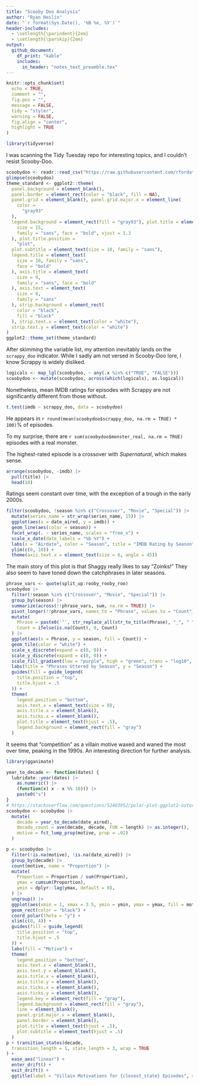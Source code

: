 ---
title: "Scooby Doo Analysis"
author: "Ryan Heslin"
date: "`r format(Sys.Date(), '%B %e, %Y')`"
header-includes:
  - \setlength{\parindent}{2em}
  - \setlength{\parskip}{2em}
output:
  github_document:
    df_print: "kable"
    includes:
      in_header: "notes_text_preamble.tex"
---

```{r setup, include=FALSE}
knitr::opts_chunk$set(
  echo = TRUE,
  comment = "",
  fig.pos = "",
  message = FALSE,
  tidy = "styler",
  warning = FALSE,
  fig.align = "center",
  highlight = TRUE
)

library(tidyverse)
```

I was scanning the Tidy Tuesday repo for interesting topics, and I couldn't resist Scooby-Doo.
```{r}
scoobydoo <- readr::read_csv("https://raw.githubusercontent.com/rfordatascience/tidytuesday/master/data/2021/2021-07-13/scoobydoo.csv", na = "NULL")
glimpse(scoobydoo)
theme_standard <- ggplot2::theme(
  panel.background = element_blank(),
  panel.border = element_rect(color = "black", fill = NA),
  panel.grid = element_blank(), panel.grid.major.x = element_line(
    color =
      "gray93"
  ),
  legend.background = element_rect(fill = "gray93"), plot.title = element_text(
    size = 15,
    family = "sans", face = "bold", vjust = 1.3
  ), plot.title.position =
    "plot",
  plot.subtitle = element_text(size = 10, family = "sans"),
  legend.title = element_text(
    size = 10, family = "sans",
    face = "bold"
  ), axis.title = element_text(
    size = 9,
    family = "sans", face = "bold"
  ), axis.text = element_text(
    size = 8,
    family = "sans"
  ), strip.background = element_rect(
    color = "black",
    fill = "black"
  ), strip.text.x = element_text(color = "white"),
  strip.text.y = element_text(color = "white")
)
ggplot2::theme_set(theme_standard)
```

After skimming the variable list, my attention inevitably lands on the `scrappy_doo` indicator. While I sadly am not versed in Scooby-Doo lore, I know Scrappy is widely disliked.


```{r}
logicals <- map_lgl(scoobydoo, ~ any(.x %in% c("TRUE", "FALSE")))
scoobydoo <- mutate(scoobydoo, across(which(logicals), as.logical))
```


Nonetheless, mean IMDB ratings for episodes with Scrappy are not significantly different from those without.
```{r}
t.test(imdb ~ scrappy_doo, data = scoobydoo)
```

He appears in `r round(mean(scoobydoo$scrappy_doo, na.rm = TRUE) * 100)`% of episodes.

To my surprise, there are `r sum(scoobydoo$monster_real, na.rm = TRUE)` episodes with a real monster.

The highest-rated episode is a crossover with _Supernatural_, which makes sense.
```{r}
arrange(scoobydoo, -imdb) |>
  pull(title) |>
  head(10)
```

Ratings seem constant over time, with the exception of a trough in the early 2000s.
```{r, fig.with = 10, fig.height = 10}
filter(scoobydoo, !season %in% c("Crossover", "Movie", "Special")) |>
  mutate(series_name = str_wrap(series_name, 15)) |>
  ggplot(aes(x = date_aired, y = imdb)) +
  geom_line(aes(color = season)) +
  facet_wrap(. ~ series_name, scales = "free_x") +
  scale_x_date(date_labels = "%b %Y") +
  labs(x = "Airdate", color = "Season", title = "IMDB Rating by Season") +
  ylim(c(0, 10)) +
  theme(axis.text.x = element_text(size = 6, angle = 45))
```

The main story of this plot is that Shaggy really likes to say "Zoinks!" They also seem to have toned down the catchphrases in later seasons.
```{r}
phrase_vars <- quote(split_up:rooby_rooby_roo)
scoobydoo |>
  filter(!season %in% c("Crossover", "Movie", "Special")) |>
  group_by(season) |>
  summarize(across(!!phrase_vars, sum, na.rm = TRUE)) |>
  pivot_longer(!!phrase_vars, names_to = "Phrase", values_to = "Count") |>
  mutate(
    Phrase = paste0('"', str_replace_all(str_to_title(Phrase), "_", " "), '!"') |> str_wrap(width = 10),
    Count = ifelse(is.na(Count), 0, Count)
  ) |>
  ggplot(aes(x = Phrase, y = season, fill = Count)) +
  geom_tile(color = "white") +
  scale_x_discrete(expand = c(0, 0)) +
  scale_y_discrete(expand = c(0, 0)) +
  scale_fill_gradient(low = "purple", high = "green", trans = "log10", oob = scales::squish_infinite) +
  labs(title = "Phrases Uttered by Season", y = "Season") +
  guides(fill = guide_legend(
    title.position = "top",
    title.hjust = .5
  )) +
  theme(
    legend.position = "bottom",
    axis.text.x = element_text(size = 8),
    axis.title.x = element_blank(),
    axis.ticks.x = element_blank(),
    plot.title = element_text(hjust = .5),
    legend.background = element_rect(fill = "gray")
  )
```


It seems that "competition" as a villain motive waxed and waned the most over time, peaking in the 1990s. An interesting direction for further analysis.
```{r}
library(gganimate)

year_to_decade <- function(dates) {
  lubridate::year(dates) |>
    as.numeric() |>
    (function(x) x - x %% 10)() |>
    paste0("s")
}
# https://stackoverflow.com/questions/52403952/polar-plot-ggplot2-outer-ring-removed-grid-on-top
scoobydoo <- scoobydoo |>
  mutate(
    decade = year_to_decade(date_aired),
    decade_count = ave(decade, decade, FUN = length) |> as.integer(),
    motive = fct_lump_prop(motive, prop = .02)
  )

p <- scoobydoo |>
  filter(!is.na(motive), !is.na(date_aired)) |>
  group_by(decade) |>
  count(motive, name = "Proportion") |>
  mutate(
    Proportion = Proportion / sum(Proportion),
    ymax = cumsum(Proportion),
    ymin = dplyr::lag(ymax, default = 0),
  ) |>
  ungroup() |>
  ggplot(aes(xmin = 1, xmax = 3.5, ymin = ymin, ymax = ymax, fill = motive)) +
  geom_rect(color = "black") +
  coord_polar(theta = "y") +
  xlim(c(0, 4)) +
  guides(fill = guide_legend(
    title.position = "top",
    title.hjust = .5
  )) +
  labs(fill = "Motive") +
  theme(
    legend.position = "bottom",
    axis.text.x = element_blank(),
    axis.text.y = element_blank(),
    axis.title.x = element_blank(),
    axis.title.y = element_blank(),
    axis.ticks.x = element_blank(),
    axis.ticks.y = element_blank(),
    legend.key = element_rect(fill = "gray"),
    legend.background = element_rect(fill = "gray"),
    line = element_blank(),
    panel.grid.major.x = element_blank(),
    panel.border = element_blank(),
    plot.title = element_text(hjust = .5),
    plot.subtitle = element_text(hjust = .5)
  )
p + transition_states(decade,
  transition_length = 1, state_length = 3, wrap = TRUE
) +
  ease_aes("linear") +
  enter_drift() +
  exit_drift() +
  ggtitle(label = "Villain Motivations for {closest_state} Episodes", subtitle = paste("n = {scoobydoo |> filter(decade == closest_state)  |> pull(decade_count)  |> unique()}"))
```


